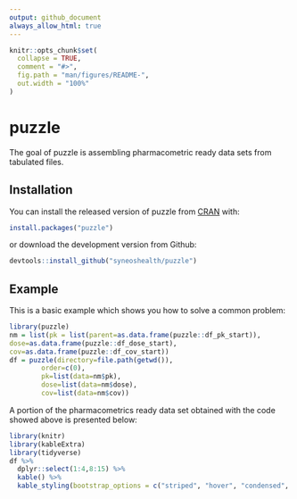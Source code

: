 ```yaml
---
output: github_document
always_allow_html: true
---
```


<!-- README.md is generated from README.Rmd. Please edit that file -->

```r
knitr::opts_chunk$set(
  collapse = TRUE,
  comment = "#>",
  fig.path = "man/figures/README-",
  out.width = "100%"
)
```

# puzzle

<!-- badges: start -->
<!-- badges: end -->

The goal of puzzle is assembling pharmacometric ready data sets from tabulated files.

## Installation

You can install the released version of puzzle from [CRAN](https://CRAN.R-project.org) with:

``` r
install.packages("puzzle")
```

or download the development version from Github:


``` r
devtools::install_github("syneoshealth/puzzle")
```

## Example

This is a basic example which shows you how to solve a common problem:

```r
library(puzzle)
nm = list(pk = list(parent=as.data.frame(puzzle::df_pk_start)),
dose=as.data.frame(puzzle::df_dose_start),
cov=as.data.frame(puzzle::df_cov_start))
df = puzzle(directory=file.path(getwd()),
        order=c(0),
        pk=list(data=nm$pk),
        dose=list(data=nm$dose),
        cov=list(data=nm$cov))
```

A portion of the pharmacometrics ready data set obtained with the code showed above is presented below:

```r
library(knitr)
library(kableExtra)
library(tidyverse)
df %>%
  dplyr::select(1:4,8:15) %>% 
  kable() %>%
  kable_styling(bootstrap_options = c("striped", "hover", "condensed", "responsive"))
```
